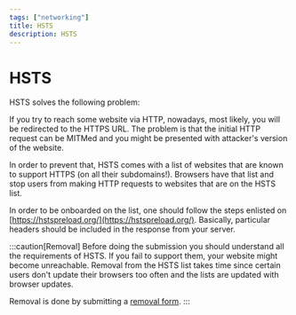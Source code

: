 ```yaml
---
tags: ["networking"]
title: HSTS
description: HSTS
---
```



# HSTS

HSTS solves the following problem:

If you try to reach some website via HTTP, nowadays, most likely, you will be
redirected to the HTTPS URL. The problem is that the initial HTTP request can
be MITMed and you might be presented with attacker's version of the website.

In order to prevent that, HSTS comes with a list of websites that are known to
support HTTPS (on all their subdomains!). Browsers have that list and stop users
from making HTTP requests to websites that are on the HSTS list.

In order to be onboarded on the list, one should follow the steps enlisted on
[https://hstspreload.org/](https://hstspreload.org/). Basically, particular headers
should be included in the response from your server.

:::caution[Removal]
Before doing the submission you should understand all the requirements of HSTS.
If you fail to support them, your website might become unreachable. Removal from
the HSTS list takes time since certain users don't update their browsers too
often and the lists are updated with browser updates.

Removal is done by submitting a [removal form](https://hstspreload.org/).
:::